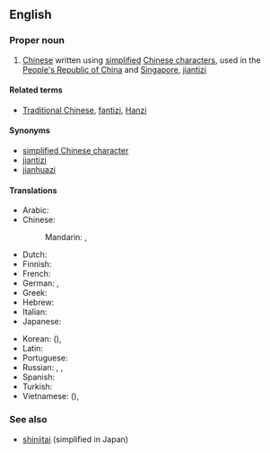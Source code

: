 {{wikipedia|Simplified Chinese character}}
==English==

===Proper noun===
{{en-proper noun|sg=[[simplified|Simplified]] [[Chinese]]}}

# [[Chinese]] written using [[simplified]] [[Chinese character]]s, used in the [[People's Republic of China]] and [[Singapore]], [[jiantizi]]

====Related terms====
* [[Traditional Chinese]], [[fantizi]], [[Hanzi]]

====Synonyms====
* [[simplified Chinese character]]
* [[jiantizi]]
* [[jianhuazi]]

====Translations====
{{trans-top|Chinese written using simplified characters}}
* Arabic: {{t|ar|حروف صينية مبسطة|m|p|tr=Huruuf Siníyya mubássaTa}}
* Chinese:
*: Mandarin: {{t-|cmn|簡體字|sc=Hani}},  {{t-|cmn|简体字|tr=jiǎntǐzì|sc=Hani}}
* Dutch: {{t|nl|vereenvoudigd Chinees}}
* Finnish: {{t|fi|yksinkertaistettu kiina}}
* French: {{t|fr|chinois simplifié|m}}
* German: {{t|de|vereinfachtes Chinesisch|n}},  {{t|de|Kurzzeichen|n}}
* Greek: {{t|el|τα απλουστευμένα κινέζικα|tr=ta aplousteuména kinézika}}
* Hebrew: {{t|he|סינית מפושטת}}
* Italian: {{t+|it|cinese semplificato|m}}
* Japanese: {{t+|ja|簡体字|tr=かんたいじ, kantaiji}}
{{trans-mid}}
* Korean: {{t|ko|간체자|tr=gancheja|sc=Hang}} ({{t+|ko|簡體字|sc=Hani}}),  {{t|ko|간결체 한자|tr=gangyeolche hanja|sc=Hang}}
* Latin: {{t|la|lingua sinica simplificata|f}}
* Portuguese: {{t|pt|chinês simplificado|m}}
* Russian: {{t|ru|упрощённый китайский|m|tr=uproščónnyj kitáyskij}},  {{t|ru|упрощённый иероглиф|m|tr=uproščónnyj ieróglif}},  {{t|ru|цзяньтицзы|m|tr=czjan'tíczy}} {{indeclinable}}
* Spanish: {{t|es|chino simplificado|m}}
* Turkish: {{t|tr|Basitleştirilmiş Çince}}
* Vietnamese: {{t|vi|giản thể tự|xs=Vietnamese}} ({{t-|vi|簡體字|sc=Hani|xs=Vietnamese}}),  {{t|vi|trung văn giản thể|xs=Vietnamese}}
{{trans-bottom}}

===See also===
* [[shinjitai]] (simplified in Japan)